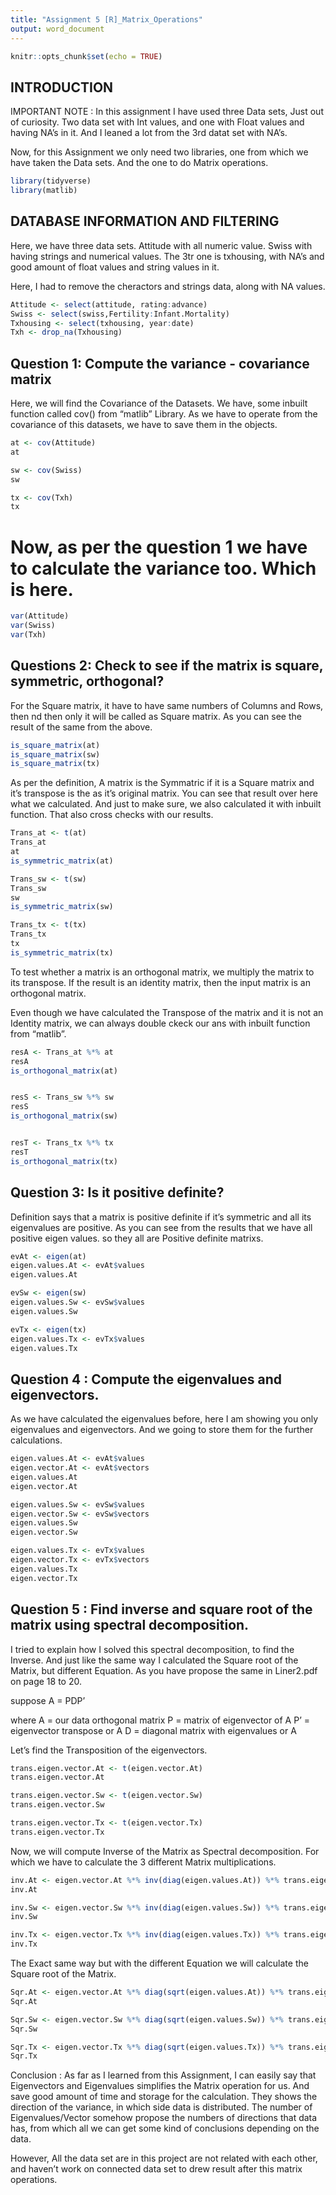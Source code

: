 ```yaml
---
title: "Assignment 5 [R]_Matrix_Operations"
output: word_document
---
```


```r
knitr::opts_chunk$set(echo = TRUE)
```

## INTRODUCTION
IMPORTANT NOTE : In this assignment I have used three Data sets, Just out of curiosity. Two data set with Int values, and one with Float values and having NA's in it. And I leaned a lot from the 3rd datat set with NA's.

Now, for this Assignment we only need two libraries, one from which we have taken the Data sets. And the one to do Matrix operations.

```r
library(tidyverse)
library(matlib)
```

## DATABASE INFORMATION AND FILTERING

Here, we have three data sets. Attitude with all numeric value. Swiss with having strings and numerical values. The 3tr one is txhousing, with NA's and good amount of float values and string values in it.

Here, I had to remove the cheractors and strings data, along with NA values. 

```r
Attitude <- select(attitude, rating:advance)
Swiss <- select(swiss,Fertility:Infant.Mortality)
Txhousing <- select(txhousing, year:date)
Txh <- drop_na(Txhousing)
```

## Question 1: Compute the variance - covariance matrix

Here, we will find the Covariance of the Datasets. We have, some inbuilt function called cov() from "matlib" Library. As we have to operate from the covariance of this datasets, we have to save them in the objects.  

```r
at <- cov(Attitude)
at

sw <- cov(Swiss)
sw

tx <- cov(Txh)
tx
```

# Now, as per the question 1 we have to calculate the variance too. Which is here.

```r
var(Attitude)
var(Swiss)
var(Txh)
```

## Questions 2: Check to see if the matrix is square, symmetric, orthogonal?

For the Square matrix, it have to have same numbers of Columns and Rows, then nd then only it will be called as Square matrix. As you can see the result of the same from the above.

```r
is_square_matrix(at)
is_square_matrix(sw)
is_square_matrix(tx)
```

As per the definition, A matrix is the Symmatric if it is a Square matrix and it's transpose is the as it's original matrix. You can see that result over here what we calculated. And just to make sure, we also calculated it with inbuilt function. That also cross checks with our results.

```r
Trans_at <- t(at)
Trans_at
at
is_symmetric_matrix(at)

Trans_sw <- t(sw)
Trans_sw
sw
is_symmetric_matrix(sw)

Trans_tx <- t(tx)
Trans_tx
tx
is_symmetric_matrix(tx)

```

To test whether a matrix is an orthogonal matrix, we multiply the
matrix to its transpose. If the result is an identity matrix, then the input 
matrix is an orthogonal matrix.

Even though we have calculated the Transpose of the matrix and it is not an Identity matrix, we
can always double ckeck our ans with inbuilt function from "matlib".

```r
resA <- Trans_at %*% at
resA
is_orthogonal_matrix(at)


resS <- Trans_sw %*% sw
resS
is_orthogonal_matrix(sw)


resT <- Trans_tx %*% tx
resT
is_orthogonal_matrix(tx)
```

## Question 3: Is it positive definite? 

Definition says that a matrix is positive definite if it’s symmetric and all its eigenvalues are positive. As you can see from the results that we have all positive eigen values. so they all are Positive definite matrixs.

```r
evAt <- eigen(at)
eigen.values.At <- evAt$values
eigen.values.At

evSw <- eigen(sw)
eigen.values.Sw <- evSw$values
eigen.values.Sw

evTx <- eigen(tx)
eigen.values.Tx <- evTx$values
eigen.values.Tx

```

## Question 4 : Compute the eigenvalues and eigenvectors.

As we have calculated the eigenvalues before, here I am showing you only eigenvalues and eigenvectors. And we going to store them for the further calculations. 

```r
eigen.values.At <- evAt$values
eigen.vector.At <- evAt$vectors
eigen.values.At
eigen.vector.At

eigen.values.Sw <- evSw$values
eigen.vector.Sw <- evSw$vectors
eigen.values.Sw
eigen.vector.Sw

eigen.values.Tx <- evTx$values
eigen.vector.Tx <- evTx$vectors
eigen.values.Tx
eigen.vector.Tx

```

## Question 5 : Find inverse and square root of the matrix using spectral decomposition.

I tried to explain how I solved this spectral decomposition, to find the Inverse. And just like the same way I calculated the Square root of the Matrix, but different Equation. As you have propose the same in Liner2.pdf on page 18 to 20.

suppose A = PDP'

where 
A = our data orthogonal matrix
P = matrix of eigenvector of A
P' = eigenvector transpose or A
D = diagonal matrix with eigenvalues or A

Let's find the Transposition of the eigenvectors.

```r
trans.eigen.vector.At <- t(eigen.vector.At)
trans.eigen.vector.At

trans.eigen.vector.Sw <- t(eigen.vector.Sw)
trans.eigen.vector.Sw

trans.eigen.vector.Tx <- t(eigen.vector.Tx)
trans.eigen.vector.Tx
```

Now, we will compute Inverse of the Matrix as Spectral decomposition. For which we have to calculate the 3 different Matrix multiplications. 

```r
inv.At <- eigen.vector.At %*% inv(diag(eigen.values.At)) %*% trans.eigen.vector.At
inv.At

inv.Sw <- eigen.vector.Sw %*% inv(diag(eigen.values.Sw)) %*% trans.eigen.vector.Sw
inv.Sw

inv.Tx <- eigen.vector.Tx %*% inv(diag(eigen.values.Tx)) %*% trans.eigen.vector.Tx
inv.Tx
```

The Exact same way but with the different Equation we will calculate the Square root of the 
Matrix.

```r
Sqr.At <- eigen.vector.At %*% diag(sqrt(eigen.values.At)) %*% trans.eigen.vector.At
Sqr.At

Sqr.Sw <- eigen.vector.Sw %*% diag(sqrt(eigen.values.Sw)) %*% trans.eigen.vector.Sw
Sqr.Sw

Sqr.Tx <- eigen.vector.Tx %*% diag(sqrt(eigen.values.Tx)) %*% trans.eigen.vector.Tx
Sqr.Tx

```

Conclusion : As far as I learned from this Assignment, I can easily say that Eigenvectors and Eigenvalues simplifies the Matrix operation for us. And save good amount of time and storage for the calculation. They shows the direction of the variance, in which side data is distributed. The number of Eigenvalues/Vector somehow propose the numbers of directions that data has, from which all we can get some kind of conclusions depending on the data. 

However, All the data set are in this project are not related with each other, and haven't work on connected data set to drew result after this matrix operations.